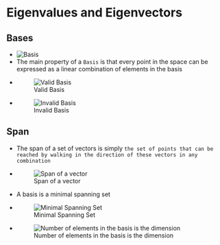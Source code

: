 # Eigenvalues and Eigenvectors

## Bases
* ![Basis](/Images/bases.png)   
* The main property of a `Basis` is that every point in the space can be expressed as a linear combination of elements in the basis
* ![Valid Basis](/Images/valid_bases.png)
* ![Invalid Basis](/Images/invalid_basis.png)


## Span
* The span of a set of vectors is simply `the set of points that can be reached by walking in the direction of these vectors in any combination`
* ![Span of a vector](/Images/span.png)
* A basis is a minimal spanning set
* ![Minimal Spanning Set](/Images/basis_minimum_set.png)
* ![Number of elements in the basis is the dimension](/Images/basis_dimensions.png)
  